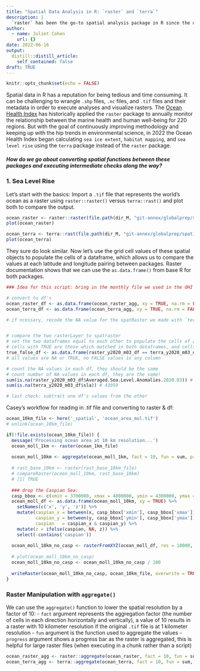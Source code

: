 ```yaml
---
title: "Spatial Data Analysis in R: `raster` and `terra`"
description: |
  `raster` has been the go-to spatial analysis package in R since the dawn of time, but it's time to convert our workflow to the more modern `terra` package. At the Ocean Health Index, we work with spatial data for a plethora of goals like mapping sea ice extent and habitat types that sequester carbon throughout the land and coastal nations. As we map the 2022 sea level rise across the globe, let's dive into how we convert our `raster` functions into `terra` functions.
author:
  - name: Juliet Cohen
    url: {}
date: 2022-06-16
output:
  distill::distill_article:
    self_contained: false
draft: TRUE
---
```



```r
knitr::opts_chunk$set(echo = FALSE)
```

Spatial data in R has a reputation for being tedious and time consuming. It can be challenging to wrangle `.shp` files, `.nc` files, and `.tif` files and their metadata in order to execute analyses and visualize rasters. The [Ocean Health Index](https://oceanhealthindex.org/) has historically applied the `raster` package to annually monitor the relationship between the marine health and human well-being for 220 regions. But with the goal of continuously improving methodology and keeping up with the hip trends in environmental science, in 2022 the Ocean Health Index began calculating `sea ice extent`, `habitat mapping`, and `sea level rise` using the `terra` package instead of the `raster` package. 

##### How do we go about converting spatial functions between these packages and executing intermediate checks along the way?

### 1. Sea Level Rise

Let's start with the basics: Import a `.tif` file that represents the world's ocean as a raster using `raster::raster()` versus `terra::rast()` and plot both to compare the output.

```r
ocean_raster <- raster::raster(file.path(dir_M, "git-annex/globalprep/spatial/v2017/ocean.tif"))
plot(ocean_raster)

ocean_terra <- terra::rast(file.path(dir_M, "git-annex/globalprep/spatial/v2017/ocean.tif"))
plot(ocean_terra)
```

They sure do look similar. Now let's use the grid cell values of these spatial objects to populate the cells of a dataframe, which allows us to compare the values at each latitude and longitude pairing between packages. Raster documentation shows that we can use the `as.data.frame()` from base R for both packages. 

```r
### Idea for this script: bring in the monthly file we used in the OHI script because it is more explanatory

# convert to df's
ocean_raster_df <- as.data.frame(ocean_raster_agg, xy = TRUE, na.rm = FALSE)
ocean_terra_df <- as.data.frame(ocean_terra_agg, xy = TRUE, na.rm = FALSE)

# if ncessary, recode the NA value for the spatRaster we made with `terra` 


# compare the two rasterLayer to spatraster
# set the two dataframes equal to each other to populate the cells of a new dataframe
# cells with TRUE are those which matched in both dataframes, and cells with FALSE are those which did not match
true_false_df <- as.data.frame(raster_y2020_m03_df == terra_y2020_m03_df)
# all values are NA or TRUE, no FALSE values in any column

# count the NA values in each df, they should be the same
# count number of NA values in each df, they are the same!
sum(is.na(raster_y2020_m03_df$Averaged.Sea.Level.Anomalies.2020.03)) # 433059
sum(is.na(terra_y2020_m03_df$sla)) # 43059

# last check: subtract one df's values from the other

```

Casey's workflow for reading in .tif file and converting to raster & df:

```r
ocean_10km_file <- here('_spatial', 'ocean_area_mol.tif')
# unlink(ocean_10km_file)

if(!file.exists(ocean_10km_file)) {
  message('Processing ocean area at 10 km resolution...')
  ocean_moll_1km <- raster(ocean_1km_file)
  
  ocean_moll_10km <- aggregate(ocean_moll_1km, fact = 10, fun = sum, progress = 'text')
  
  # rast_base_10km <- raster(rast_base_10km_file)
  # compareRaster(ocean_moll_10km, rast_base_10km)
  # [1] TRUE
  
  ### drop the Caspian Sea:
  casp_bbox <- c(xmin = 3700000, xmax = 4800000, ymin = 4300000, ymax = 5650000)
  ocean_moll_df <- as.data.frame(ocean_moll_10km, xy = TRUE) %>%
    setNames(c('x', 'y', 'z')) %>%
    mutate(caspian_x = between(x, casp_bbox['xmin'], casp_bbox['xmax']),
           caspian_y = between(y, casp_bbox['ymin'], casp_bbox['ymax']),
           caspian   = caspian_x & caspian_y) %>%
    mutate(z = ifelse(caspian, NA, z)) %>%
    select(-contains('caspian'))
  
  ocean_moll_10km_no_casp <- rasterFromXYZ(ocean_moll_df, res = 10000, crs = crs(ocean_moll_10km))
  
  # plot(ocean_moll_10km_no_casp)
  ocean_moll_10km_no_casp <- ocean_moll_10km_no_casp / 100
  
  writeRaster(ocean_moll_10km_no_casp, ocean_10km_file, overwrite = TRUE)
}
```

### Raster Manipulation with `aggregate()`

We can use the `aggregate()` function to lower the spatial resolution by a factor of 10:
- `fact` argument represents the aggregation factor (the number of cells in each direction horizontally and vertically), a value of 10 results in a raster with 10 kilometer resolution if the original `.tif` file is at 1 kilometer resolution
- `fun` argument is the function used to aggregate the values
- `progress` argument shows a progress bar as the raster is aggregated, this is helpful for large raster files (when executing in a chunk rather than a script)

```r
ocean_raster_agg <- raster::aggregate(ocean_raster, fact = 10, fun = sum, progress = 'text')
ocean_terra_agg <- terra::aggregate(ocean_terra, fact = 10, fun = sum, progress = 'text')
```














